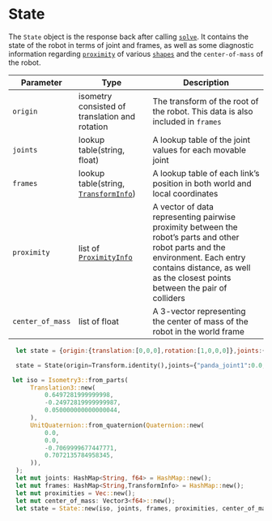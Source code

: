 # State

The `State` object is the response back after calling [`solve`](Solver/Methods/solve). 
It contains the state of the robot in terms of joint and frames, as well as some diagnostic information regarding [`proximity`](../API/Info/proximityInfo) of various [`shapes`](../API/Shapes/index) and the `center-of-mass` of the robot. 


| Parameter |Type| Description |
|---|---|--|
|`origin`|isometry consisted of translation and rotation|The transform of the root of the robot. This data is also included in `frames`|
|`joints`|lookup table(string, float)|A lookup table of the joint values for each movable joint|
|`frames`|lookup table(string, [`TransformInfo`](../API/Info/transformInfo))|A lookup table of each link’s position in both world and local coordinates|
|`proximity`|list of [`ProximityInfo`](../API/Info/proximityInfo)|A vector of data representing pairwise proximity between the robot’s parts and other robot parts and the environment. Each entry contains distance, as well as the closest points between the pair of colliders|
|`center_of_mass`|list of float|A 3-vector representing the center of mass of the robot in the world frame|

<Tabs>
  <TabItem value="js" label="Javascript">

  ```js
    let state = {origin:{translation:[0,0,0],rotation:[1,0,0,0]},joints:{"panda_joint1":0.0,"panda_joint2":0.0}}
  ```

  </TabItem>
  <TabItem value="py" label="Python">

  ```py
    state = State(origin=Transform.identity(),joints={"panda_joint1":0.0,"panda_joint2":0.0})
  ```
   </TabItem>
   <TabItem value= "rust" label="Rust"> 

   ```rust
    let iso = Isometry3::from_parts(
         Translation3::new(
             0.6497281999999998,
             -0.24972819999999987,
             0.050000000000000044,
         ),
         UnitQuaternion::from_quaternion(Quaternion::new(
             0.0,
             0.0,
             -0.7069999677447771,
             0.7072135784958345,
         )),
     );
     let mut joints: HashMap<String, f64> = HashMap::new();
     let mut frames: HashMap<String,TransformInfo> = HashMap::new();
     let mut proximities = Vec::new();
     let mut center_of_mass: Vector3<f64>::new();
     let state = State::new(iso, joints, frames, proximities, center_of_mass);
   ``` 
   </TabItem>
</Tabs> 



